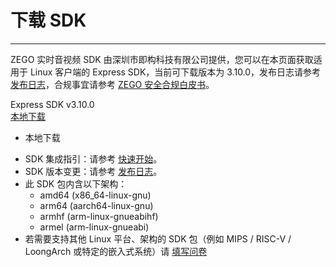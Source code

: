 # 下载 SDK

- - -

ZEGO 实时音视频 SDK 由深圳市即构科技有限公司提供，您可以在本页面获取适用于 Linux 客户端的 Express SDK，当前可下载版本为 3.10.0，发布日志请参考 [发布日志](!DownloadSDK/Release_Notes)，合规事宜请参考 [ZEGO 安全合规白皮书](#16142)。

<div class="sdk-download-wrapper download-area">
  <div class="sdk-download-item-wrapper">
    <div class="download-title">Express SDK v3.10.0</div>
    <div class="download-selector">
      <div class="download-select-wrapper" style="padding-right: 0;">
        <a class="download-target-btn" href="javascript:void(0);">本地下载</a>
        <ul class="download-dropdown-list">
          <li data-href="https://storage.zego.im/rtc/ZegoExpressVideo/linux/ZegoExpressVideo-linux-gnu-shared-java.zip"
            class="dropdown-option">
            本地下载
          </li> 
        </ul>
      </div>
    </div>  
  </div>    
</div>

<div class="mk-hint">

- SDK 集成指引：请参考 [快速开始](!Integration/SDK_Integration)。
- SDK 版本变更：请参考 [发布日志](!DownloadSDK/Release_Notes)。
- 此 SDK 包内含以下架构：
    - amd64 (x86_64-linux-gnu)
    - arm64 (aarch64-linux-gnu)
    - armhf (arm-linux-gnueabihf)
    - armel (arm-linux-gnueabi)
- 若需要支持其他 Linux 平台、架构的 SDK 包（例如 MIPS / RISC-V / LoongArch 或特定的嵌入式系统）请 [填写问卷](https://doc.weixin.qq.com/forms/AGUAdAcQAAkAIEAlQb6APAUWFpp2VjSTf)

</div>
